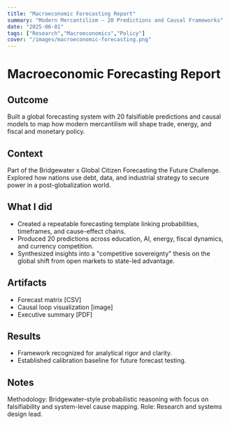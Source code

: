 ```yaml
---
title: "Macroeconomic Forecasting Report"
summary: "Modern Mercantilism — 20 Predictions and Causal Frameworks"
date: "2025-06-01"
tags: ["Research","Macroeconomics","Policy"]
cover: "/images/macroeconomic-forecasting.png"
---
```


# Macroeconomic Forecasting Report

## Outcome

Built a global forecasting system with 20 falsifiable predictions and causal models to map how modern mercantilism will shape trade, energy, and fiscal and monetary policy.

## Context

Part of the Bridgewater x Global Citizen Forecasting the Future Challenge. Explored how nations use debt, data, and industrial strategy to secure power in a post-globalization world.

## What I did

- Created a repeatable forecasting template linking probabilities, timeframes, and cause-effect chains.
- Produced 20 predictions across education, AI, energy, fiscal dynamics, and currency competition.
- Synthesized insights into a "competitive sovereignty" thesis on the global shift from open markets to state-led advantage.

## Artifacts

- Forecast matrix [CSV]
- Causal loop visualization [image]
- Executive summary [PDF]

## Results

- Framework recognized for analytical rigor and clarity.
- Established calibration baseline for future forecast testing.

## Notes

Methodology: Bridgewater-style probabilistic reasoning with focus on falsifiability and system-level cause mapping. Role: Research and systems design lead.

